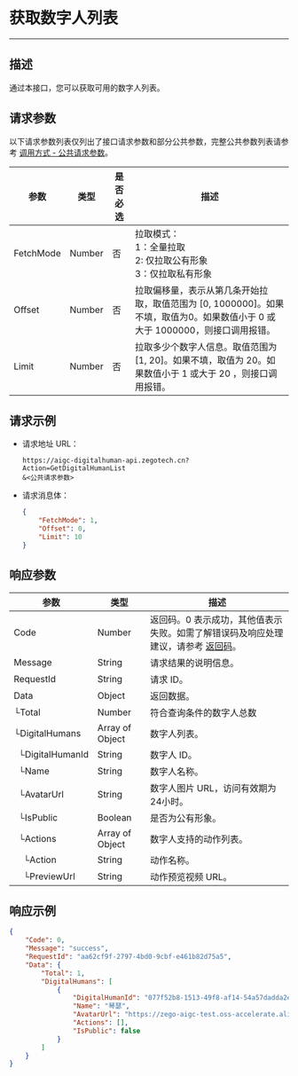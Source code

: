# 获取数字人列表

---

##  描述

通过本接口，您可以获取可用的数字人列表。


<PostPrototype link="https://aigc-digitalhuman-api.zegotech.cn?Action=GetDigitalHumanList" />

## 请求参数

以下请求参数列表仅列出了接口请求参数和部分公共参数，完整公共参数列表请参考 [调用方式 - 公共请求参数](./../Accessing%20Server%20APIs.mdx#公共请求参数)。

| 参数               | 类型   | 是否必选 | 描述             |
|------------------|------|------|-------------------------|
| FetchMode      | Number | 否    | 拉取模式：<br/>1：全量拉取 <br/>2: 仅拉取公有形象<br/>3：仅拉取私有形象      |
| Offset         | Number | 否    | 拉取偏移量，表示从第几条开始拉取，取值范围为 [0, 1000000]。如果不填，取值为0。如果数值小于 0 或大于 1000000，则接口调用报错。|
| Limit          | Number | 否    | 拉取多少个数字人信息。取值范围为 [1, 20]。如果不填，取值为 20。如果数值小于 1 或大于 20 ，则接口调用报错。 |


## 请求示例

- 请求地址 URL：

    ```https
    https://aigc-digitalhuman-api.zegotech.cn?Action=GetDigitalHumanList
    &<公共请求参数>
    ```

- 请求消息体：

    ```json
    {
        "FetchMode": 1,
        "Offset": 0,
        "Limit": 10
    }
    ```

## 响应参数

| 参数 | 类型 | 描述 |
|------|------|------|
| Code | Number | 返回码。0 表示成功，其他值表示失败。如需了解错误码及响应处理建议，请参考 [返回码](./../Return%20codes.mdx)。 |
| Message | String | 请求结果的说明信息。 |
| RequestId | String | 请求 ID。 |
| Data | Object | 返回数据。 |
| └Total | Number | 符合查询条件的数字人总数|
| └DigitalHumans | Array of Object | 数字人列表。|
| &nbsp;&nbsp;└DigitalHumanId      | String       | 数字人 ID。 |
| &nbsp;&nbsp;└Name | String | 数字人名称。 |
| &nbsp;&nbsp;└AvatarUrl | String | 数字人图片 URL，访问有效期为24小时。 |
| &nbsp;&nbsp;└IsPublic | Boolean | 是否为公有形象。 |
| &nbsp;&nbsp;└Actions | Array of Object | 数字人支持的动作列表。 |
| &nbsp;&nbsp;&nbsp;&nbsp;└Action | String | 动作名称。 |
| &nbsp;&nbsp;&nbsp;&nbsp;└PreviewUrl | String | 动作预览视频 URL。 |


## 响应示例

```json
{
    "Code": 0,
    "Message": "success",
    "RequestId": "aa62cf9f-2797-4bd0-9cbf-e461b82d75a5",
    "Data": {
        "Total": 1,
        "DigitalHumans": [
            {
                "DigitalHumanId": "077f52b8-1513-49f8-af14-54a57dadda2e",
                "Name": "琴瑟",
                "AvatarUrl": "https://zego-aigc-test.oss-accelerate.aliyuncs.com/train-video%2F20240912%2F94900585-8ae5-4e29-97ec-931c31c0459a.png?Expires=1750300688&OSSAccessKeyId=LTAI5tGqv9rje9rHtTDWyDXo&Signature=hAwFd9sYAyXMeHgchDKYtWOzSPU%3D&response-content-disposition=attachment%3B%20filename%3Dtrain-video%2F20240912%2F94900585-8ae5-4e29-97ec-931c31c0459a.png",
                "Actions": [],
                "IsPublic": false
            }
        ]
    }
}
```